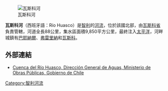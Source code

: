 [[File:RIO_HUASCO.jpg|瓦斯科河]]

'''瓦斯科河'''（西班牙語：Río Huasco）是[[智利|智利]]的[[河流|河流]]，位於該國北部，由[[瓦斯科省|瓦斯科省]]負責管轄，河道全長88公里，集水區面積9,850平方公里，最終注入[[太平洋|太平洋]]，河畔城鎮有[[巴耶納爾|巴耶納爾]]、[[弗雷里納|弗雷里納]]和[[瓦斯科|瓦斯科]]。

==外部連結==
* [https://web.archive.org/web/20120212042246/http://www.sinia.cl/1292/articles-31018_Huasco.pdf Cuenca del Río Huasco, Dirección General de Aguas, Ministerio de Obras Públicas, Gobierno de Chile]

{{coord|28|26|02|S|71|12|11|W|region:CL_type:river_source:kolossus-ruwiki|display=title}}

{{Chile-geo-stub}}
[[Category:智利河流|Category:智利河流]]